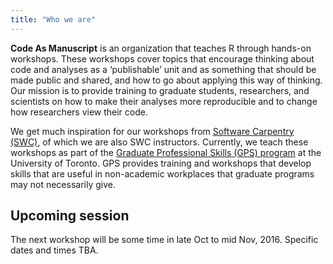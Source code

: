 ```yaml
---
title: "Who we are"
---
```


<p class="message"> <strong>Code As Manuscript</strong> is an organization that
teaches R through hands-on workshops. These workshops cover topics that
encourage thinking about code and analyses as a 'publishable' unit and as
something that should be made public and shared, and how to go about applying
this way of thinking. Our mission is to provide training to graduate students,
researchers, and scientists on how to make their analyses more reproducible and
to change how researchers view their code.</p>

We get much inspiration for our workshops from
[Software Carpentry (SWC)](http://software-carpentry.org/), of which
we are also SWC instructors. Currently, we teach these workshops as part of the 
[Graduate Professional Skills (GPS) program](http://www.sgs.utoronto.ca/currentstudents/Pages/Professional-Development.aspx)
at the University of Toronto. GPS provides training and workshops that develop
skills that are useful in non-academic workplaces that graduate programs may not
necessarily give.

## Upcoming session

The next workshop will be some time in late Oct to mid Nov, 2016. Specific dates
and times TBA.
